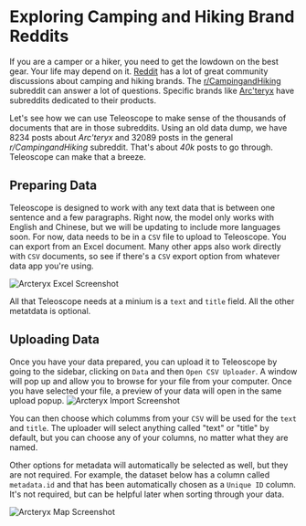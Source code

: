 # Exploring Camping and Hiking Brand Reddits

If you are a camper or a hiker, you need to get the lowdown on the best gear. Your life may depend on it. 
[Reddit](https://reddit.com) has a lot of great community discussions about camping and hiking brands.
The [r/CampingandHiking](https://www.reddit.com/r/CampingandHiking/) subreddit can answer a lot of questions.
Specific brands like [Arc'teryx](https://www.reddit.com/r/arcteryx/) have subreddits dedicated to their products.

Let's see how we can use Teleoscope to make sense of the thousands of documents that are in those subreddits. 
Using an old data dump, we have 8234 posts about *Arc'teryx* and 32089 posts in the general *r/CampingandHiking* subreddit. 
That's about *40k* posts to go through. Teleoscope can make that a breeze.

## Preparing Data
Teleoscope is designed to work with any text data that is between one sentence and a few paragraphs. 
Right now, the model only works with English and Chinese, but we will be updating to include more languages soon.
For now, data needs to be in a `CSV` file to upload to Teleoscope. You can export from an Excel document. 
Many other apps also work directly with `CSV` documents, so see if there's a `CSV` export option from 
whatever data app you're using.

![Arcteryx Excel Screenshot](/docs/arcteryx-excel.png)

All that Teleoscope needs at a minium is a `text` and `title` field. All the other metatdata is optional. 

## Uploading Data
Once you have your data prepared, you can upload it to Teleoscope by going to the sidebar, 
clicking on `Data` and then `Open CSV Uploader`.
A window will pop up and allow you to browse for your file from your computer.
Once you have selected your file, a preview of your data will open in the same upload popup.
![Arcteryx Import Screenshot](/docs/arcteryx-import.png)

You can then choose which columms from your `CSV` will be used for the `text` and `title`. 
The uploader will select anything called "text" or "title" by default, but you can choose
any of your columns, no matter what they are named.

Other options for metadata will automatically be selected as well, but they are not required.
For example, the dataset below has a column called `metadata.id` and that has been 
automatically chosen as a `Unique ID` column. It's not required, but can be helpful later
when sorting through your data.

![Arcteryx Map Screenshot](/docs/arcteryx-map.png)


